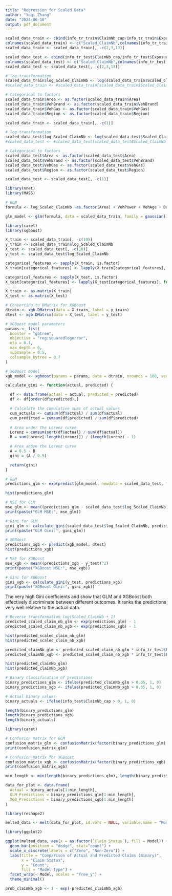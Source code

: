 ```yaml
---
title: "Regression for Scaled Data"
author: "Yuqi Zhang"
date: "2024-06-10"
output: pdf_document
---
```


```r
scaled_data_train <- cbind(info_tr_train$ClaimNb_cap/info_tr_train$Exposure,info_tr_train)
colnames(scaled_data_train) <- c("Scaled_ClaimNb",colnames(info_tr_train))
scaled_data_train <- scaled_data_train[, -c(2,3,13)]

scaled_data_test <- cbind(info_tr_test$ClaimNb_cap/info_tr_test$Exposure,info_tr_test)
colnames(scaled_data_test) <- c("Scaled_ClaimNb",colnames(info_tr_test))
scaled_data_test <- scaled_data_test[, -c(2,3,13)]
```

```r
# log-transformation
scaled_data_train$log_Scaled_ClaimNb <- log(scaled_data_train$Scaled_ClaimNb + 1)
#scaled_data_train <- #scaled_data_train[scaled_data_train$Scaled_ClaimNb < quantile(scaled_data_train$Scaled_ClaimNb, 0.99),]

# Categorical to factors
scaled_data_train$Area <- as.factor(scaled_data_train$Area)
scaled_data_train$VehBrand <- as.factor(scaled_data_train$VehBrand)
scaled_data_train$VehGas <- as.factor(scaled_data_train$VehGas)
scaled_data_train$Region <- as.factor(scaled_data_train$Region)

scaled_data_train <- scaled_data_train[, -c(1)]

# log-transformation
scaled_data_test$log_Scaled_ClaimNb <- log(scaled_data_test$Scaled_ClaimNb + 1)
#scaled_data_test <- #scaled_data_test[scaled_data_test$Scaled_ClaimNb < quantile(scaled_data_test$Scaled_ClaimNb, 0.99),]

# Categorical to factors
scaled_data_test$Area <- as.factor(scaled_data_test$Area)
scaled_data_test$VehBrand <- as.factor(scaled_data_test$VehBrand)
scaled_data_test$VehGas <- as.factor(scaled_data_test$VehGas)
scaled_data_test$Region <- as.factor(scaled_data_test$Region)

scaled_data_test <- scaled_data_test[, -c(1)]
```


```r
library(nnet)
library(MASS)

# GLM
formula <- log_Scaled_ClaimNb ~as.factor(Area) + VehPower + VehAge + DrivAge + BonusMalus + as.factor(VehBrand) + as.factor(VehGas) + as.factor(Region) + Density

glm_model <- glm(formula, data = scaled_data_train, family = gaussian())
```



```r
library(caret)
library(xgboost)

X_train <- scaled_data_train[, -c(10)]
y_train <- scaled_data_train$log_Scaled_ClaimNb
X_test <- scaled_data_test[, -c(10)]
y_test <- scaled_data_test$log_Scaled_ClaimNb

categorical_features <- sapply(X_train, is.factor)
X_train[categorical_features] <- lapply(X_train[categorical_features], function(x) as.integer(as.factor(x)))

categorical_features <- sapply(X_test, is.factor)
X_test[categorical_features] <- lapply(X_test[categorical_features], function(x) as.integer(as.factor(x)))

X_train <- as.matrix(X_train)
X_test <- as.matrix(X_test)

# Converting to DMatrix for XGBoost
dtrain <- xgb.DMatrix(data = X_train, label = y_train)
dtest <- xgb.DMatrix(data = X_test, label = y_test)

```

```r
# XGBoost model parameters
params <- list(
  booster = "gbtree",
  objective = "reg:squaredlogerror",
  eta = 0.1,
  max_depth = 6,
  subsample = 0.5,
  colsample_bytree = 0.7
)

# XGBoost model
xgb_model <- xgboost(params = params, data = dtrain, nrounds = 100, verbose = 0)

```


```r
calculate_gini <- function(actual, predicted) {

  df <- data.frame(actual = actual, predicted = predicted)
  df <- df[order(df$predicted),]

  # Calculate the cumulative sums of actual values
  cum_actuals <- cumsum(df$actual) / sum(df$actual)
  cum_predicted = cumsum(df$predicted) / sum(df$predicted)
  
  # Area under the Lorenz curve
  Lorenz = cumsum(sort(df$actual) / sum(df$actual))
  B = sum(Lorenz[-length(Lorenz)]) / (length(Lorenz) - 1)

  # Area above the Lorenz curve
  A = 0.5 - B
  gini = (A / 0.5)

  return(gini)
}

```

```r
# GLM
predictions_glm <- exp(predict(glm_model, newdata = scaled_data_test, type = "response")) - 1

hist(predictions_glm)

# MSE for GLM
mse_glm <- mean((predictions_glm - scaled_data_test$log_Scaled_ClaimNb)^2)
print(paste("GLM MSE:", mse_glm))

# Gini for GLM
gini_glm <- calculate_gini(scaled_data_test$log_Scaled_ClaimNb, predictions_glm)
print(paste("GLM Gini:", gini_glm))

```

```r
# XGBoost
predictions_xgb <- predict(xgb_model, dtest)
hist(predictions_xgb)

# MSE for XGBoost
mse_xgb <- mean((predictions_xgb - y_test)^2)
print(paste("XGBoost MSE:", mse_xgb))

# Gini for XGBoost
gini_xgb <- calculate_gini(y_test, predictions_xgb)
print(paste("XGBoost Gini:", gini_xgb))

```
The very high Gini coefficients and show that GLM and XGBoost both effectively discriminate between different outcomes. It ranks the predictions very well relative to the actual data.


```r
# Reverse transformation log(Scaled_ClaimNb + 1)
predicted_scaled_claim_nb_glm <- exp(predictions_glm) - 1
predicted_scaled_claim_nb_xgb <- exp(predictions_xgb) - 1

hist(predicted_scaled_claim_nb_glm)
hist(predicted_scaled_claim_nb_xgb)

predicted_claimNb_glm <- predicted_scaled_claim_nb_glm * info_tr_test$Exposure
predicted_claimNb_xgb <- predicted_scaled_claim_nb_xgb * info_tr_test$Exposure

hist(predicted_claimNb_glm)
hist(predicted_claimNb_xgb)

```

```r
# Binary classification of predictions
binary_predictions_glm <- ifelse(predicted_claimNb_glm > 0.05, 1, 0)
binary_predictions_xgb <- ifelse(predicted_claimNb_xgb > 0.05, 1, 0)

# Actual binary values
binary_actuals <- ifelse(info_test$ClaimNb_cap > 0, 1, 0)

```

```r
length(binary_predictions_glm)
length(binary_predictions_xgb)
length(binary_actuals)
```

```r
library(caret)

# Confusion matrix for GLM
confusion_matrix_glm <- confusionMatrix(factor(binary_predictions_glm), factor(binary_actuals))
print(confusion_matrix_glm)

# Confusion matrix for XGBoost
confusion_matrix_xgb <- confusionMatrix(factor(binary_predictions_xgb), factor(binary_actuals))
print(confusion_matrix_xgb)

```


```r
min_length <- min(length(binary_predictions_glm), length(binary_predictions_xgb), length(binary_actuals))

data_for_plot <- data.frame(
  Actual = binary_actuals[1:min_length],
  GLM_Predictions = binary_predictions_glm[1:min_length],
  XGB_Predictions = binary_predictions_xgb[1:min_length]
)

library(reshape2)

melted_data <- melt(data_for_plot, id.vars = NULL, variable.name = "Model", value.name = "Claim Status")

```
```r
library(ggplot2)

ggplot(melted_data, aes(x = as.factor(`Claim Status`), fill = Model)) +
  geom_bar(position = "dodge", stat="count") +
  scale_x_discrete(labels = c("Zero", "Non-Zero")) + 
  labs(title = "Comparison of Actual and Predicted Claims (Binary)",
       x = "Claim Status",
       y = "Count",
       fill = "Model Type") +
  facet_wrap(~ Model, scales = "free_y") + 
  theme_minimal()


```


```r
prob_claimNb_xgb <- 1 - exp(-predicted_claimNb_xgb)
```




